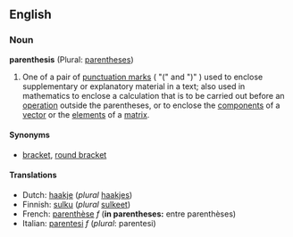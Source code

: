 ==English==
===Noun===
'''parenthesis''' (Plural: [[parentheses]])

# One of a pair of [[punctuation marks]] ( "(" and ")" ) used to enclose supplementary or explanatory material in a text; also used in mathematics to enclose a calculation that is to be carried out before an [[operation]] outside the parentheses, or to enclose the [[component]]s of a [[vector]] or the [[element]]s of a [[matrix]].

====Synonyms====
*[[bracket]], [[round bracket]]

====Translations====
*Dutch: [[haakje]] (''plural'' [[haakjes]])
*Finnish: [[sulku]] (''plural'' [[sulkeet]])
*French: [[parenthèse]] ''f'' ('''in parentheses:''' entre parenthèses)
*Italian: [[parentesi]] ''f'' (''plural'': parentesi)

{{Punctuation}}